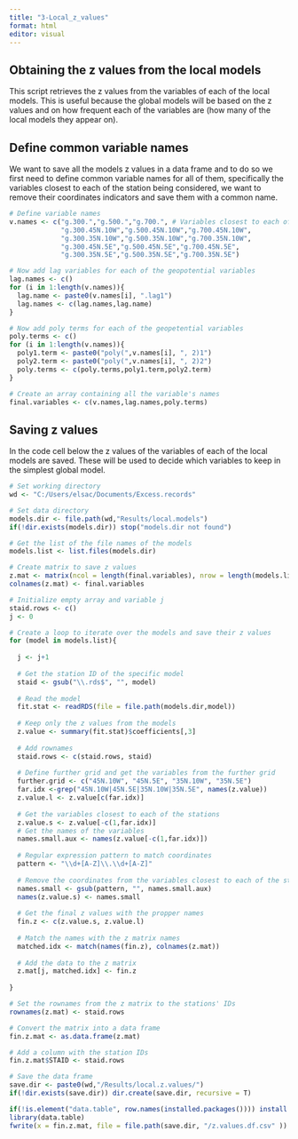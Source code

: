 ---
title: "3-Local_z_values"
format: html
editor: visual
---

## Obtaining the z values from the local models

This script retrieves the z values from the variables of each of the local models. This is useful because the global models will be based on the z values and on how frequent each of the variables are (how many of the local models they appear on).

## Define common variable names

We want to save all the models z values in a data frame and to do so we first need to define common variable names for all of them, specifically the variables closest to each of the station being considered, we want to remove their coordinates indicators and save them with a common name.

```{r message = FALSE, warning = FALSE}

# Define variable names
v.names <- c("g.300.","g.500.","g.700.", # Variables closest to each of the station being considered
             "g.300.45N.10W","g.500.45N.10W","g.700.45N.10W",
             "g.300.35N.10W","g.500.35N.10W","g.700.35N.10W",
             "g.300.45N.5E","g.500.45N.5E","g.700.45N.5E",
             "g.300.35N.5E","g.500.35N.5E","g.700.35N.5E")

# Now add lag variables for each of the geopotential variables
lag.names <- c()
for (i in 1:length(v.names)){
  lag.name <- paste0(v.names[i], ".lag1")
  lag.names <- c(lag.names,lag.name)
}

# Now add poly terms for each of the geopetential variables
poly.terms <- c()
for (i in 1:length(v.names)){
  poly1.term <- paste0("poly(",v.names[i], ", 2)1")
  poly2.term <- paste0("poly(",v.names[i], ", 2)2")
  poly.terms <- c(poly.terms,poly1.term,poly2.term)
}

# Create an array containing all the variable's names
final.variables <- c(v.names,lag.names,poly.terms)
```

## Saving z values

In the code cell below the z values of the variables of each of the local models are saved. These will be used to decide which variables to keep in the simplest global model.

```{r message = FALSE, warning = FALSE}

# Set working directory
wd <- "C:/Users/elsac/Documents/Excess.records"

# Set data directory
models.dir <- file.path(wd,"Results/local.models")
if(!dir.exists(models.dir)) stop("models.dir not found")

# Get the list of the file names of the models
models.list <- list.files(models.dir)

# Create matrix to save z values
z.mat <- matrix(ncol = length(final.variables), nrow = length(models.list))
colnames(z.mat) <- final.variables

# Initialize empty array and variable j
staid.rows <- c()
j <- 0

# Create a loop to iterate over the models and save their z values
for (model in models.list){
  
  j <- j+1
  
  # Get the station ID of the specific model
  staid <- gsub("\\.rds$", "", model)
  
  # Read the model
  fit.stat <- readRDS(file = file.path(models.dir,model))
  
  # Keep only the z values from the models
  z.value <- summary(fit.stat)$coefficients[,3]
  
  # Add rownames
  staid.rows <- c(staid.rows, staid)
  
  # Define further grid and get the variables from the further grid
  further.grid <- c("45N.10W", "45N.5E", "35N.10W", "35N.5E")
  far.idx <-grep("45N.10W|45N.5E|35N.10W|35N.5E", names(z.value))
  z.value.l <- z.value[c(far.idx)]
  
  # Get the variables closest to each of the stations
  z.value.s <- z.value[-c(1,far.idx)]
  # Get the names of the variables
  names.small.aux <- names(z.value[-c(1,far.idx)])
  
  # Regular expression pattern to match coordinates
  pattern <- "\\d+[A-Z]\\.\\d+[A-Z]"
  
  # Remove the coordinates from the variables closest to each of the station so that they all have the same name
  names.small <- gsub(pattern, "", names.small.aux)
  names(z.value.s) <- names.small
  
  # Get the final z values with the propper names
  fin.z <- c(z.value.s, z.value.l)
  
  # Match the names with the z matrix names
  matched.idx <- match(names(fin.z), colnames(z.mat))
  
  # Add the data to the z matrix
  z.mat[j, matched.idx] <- fin.z
  
}

# Set the rownames from the z matrix to the stations' IDs
rownames(z.mat) <- staid.rows

# Convert the matrix into a data frame
fin.z.mat <- as.data.frame(z.mat)

# Add a column with the station IDs
fin.z.mat$STAID <- staid.rows

# Save the data frame
save.dir <- paste0(wd,"/Results/local.z.values/")
if(!dir.exists(save.dir)) dir.create(save.dir, recursive = T)

if(!is.element("data.table", row.names(installed.packages()))) install.packages("data.table")
library(data.table)
fwrite(x = fin.z.mat, file = file.path(save.dir, "/z.values.df.csv" ))
```
